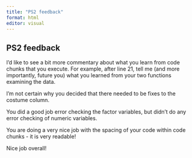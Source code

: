 ```yaml
---
title: "PS2 feedback"
format: html
editor: visual
---
```


## PS2 feedback
I'd like to see a bit more commentary about what you learn from code chunks that you execute. For example, after line 21, tell me (and more importantly, future you) what you learned from your two functions examining the data.

I'm not certain why you decided that there needed to be fixes to the costume column.

You did a good job error checking the factor variables, but didn't do any error checking of numeric variables.

You are doing a very nice job with the spacing of your code within code chunks - it is very readable!

Nice job overall!